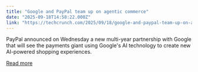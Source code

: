 ```yaml
---
title: "Google and PayPal team up on agentic commerce"
date: "2025-09-18T14:58:22.000Z"
link: "https://techcrunch.com/2025/09/18/google-and-paypal-team-up-on-agentic-commerce/"
---
```


PayPal announced on Wednesday a new multi-year partnership with Google that will see the payments giant using Google's AI technology to create new AI-powered shopping experiences.

[Read more](https://techcrunch.com/2025/09/18/google-and-paypal-team-up-on-agentic-commerce/)

